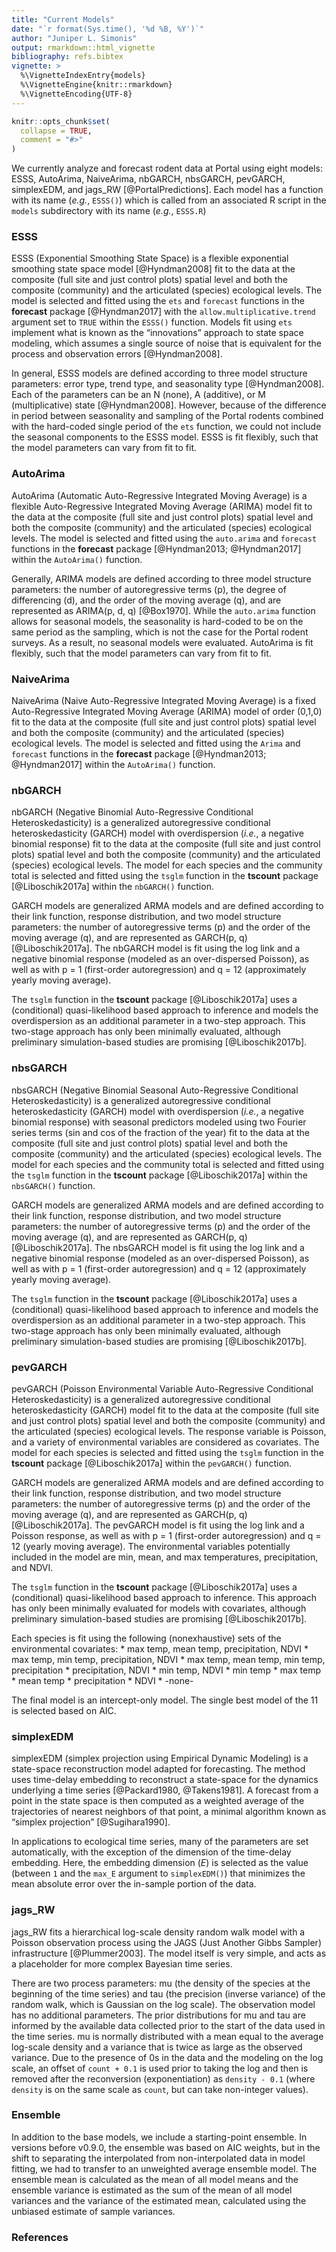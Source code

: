 ```yaml
---
title: "Current Models"
date: "`r format(Sys.time(), '%d %B, %Y')`"
author: "Juniper L. Simonis"
output: rmarkdown::html_vignette
bibliography: refs.bibtex
vignette: >
  %\VignetteIndexEntry{models}
  %\VignetteEngine{knitr::rmarkdown}
  %\VignetteEncoding{UTF-8}
---
```


```r
knitr::opts_chunk$set(
  collapse = TRUE,
  comment = "#>"
)
```


We currently analyze and forecast rodent data at Portal using eight models: ESSS, AutoArima, NaiveArima, nbGARCH, nbsGARCH, pevGARCH, simplexEDM, and jags_RW [@PortalPredictions]. Each model has a function with its name (*e.g.*, `ESSS()`) which is called from an associated R script in the `models` subdirectory with its name (*e.g.*, `ESSS.R`)

### ESSS

ESSS (Exponential Smoothing State Space) is a flexible exponential smoothing state space model [@Hyndman2008] fit to the data at the composite (full site and just control plots) spatial level and both the composite (community) and the articulated (species) ecological levels. The model is selected and fitted using the `ets` and `forecast` functions in the **forecast** package [@Hyndman2017] with the `allow.multiplicative.trend` argument set to `TRUE` within the `ESSS()` function. Models fit using `ets` implement what is known as the "innovations" approach to state space modeling, which assumes a single source of noise that is equivalent for the process and observation errors [@Hyndman2008].

In general, ESSS models are defined according to three model structure parameters: error type, trend type, and seasonality type [@Hyndman2008]. Each of the parameters can be an N (none), A (additive), or M (multiplicative) state [@Hyndman2008]. However, because of the difference in period between seasonality and sampling of the Portal rodents combined with the hard-coded single period of the `ets` function, we could not include the seasonal components to the ESSS model. ESSS is fit flexibly, such that the model parameters can vary from fit to fit.

### AutoArima

AutoArima (Automatic Auto-Regressive Integrated Moving Average) is a flexible Auto-Regressive Integrated Moving Average (ARIMA) model fit to the data at the composite (full site and just control plots) spatial level and both the composite (community) and the articulated (species) ecological levels. The model is selected and  fitted using the `auto.arima` and `forecast` functions in the **forecast** package [@Hyndman2013; @Hyndman2017] within the `AutoArima()` function.

Generally, ARIMA models are defined according to three model structure parameters: the number of autoregressive terms (p), the degree of differencing (d), and the order of the moving average (q), and are represented as ARIMA(p, d, q) [@Box1970]. While the `auto.arima` function allows for seasonal models, the seasonality is hard-coded to be on the same period as the sampling, which is not the case for the Portal rodent surveys. As a result, no seasonal models were evaluated. AutoArima is fit flexibly, such that the model parameters can vary from fit to fit.

### NaiveArima

NaiveArima (Naive Auto-Regressive Integrated Moving Average) is a fixed Auto-Regressive Integrated Moving Average (ARIMA) model of order (0,1,0) fit to the data at the composite (full site and just control plots) spatial level and both the composite (community) and the articulated (species) ecological levels. The model is selected and fitted using the `Arima` and `forecast` functions in the **forecast** package [@Hyndman2013; @Hyndman2017] within the `AutoArima()` function.


### nbGARCH

nbGARCH (Negative Binomial Auto-Regressive Conditional Heteroskedasticity) is a generalized autoregressive conditional heteroskedasticity (GARCH) model with overdispersion (*i.e.*, a negative binomial response) fit to the data at the composite (full site and just control plots) spatial level and both the composite (community) and the articulated (species) ecological levels. The model for each species and the community total is selected and fitted using the `tsglm` function in the **tscount** package [@Liboschik2017a] within the `nbGARCH()` function.

GARCH models are generalized ARMA models and are defined according to their link function, response distribution, and two model structure parameters: the number of autoregressive terms (p) and the order of the moving average (q), and are represented as GARCH(p, q) [@Liboschik2017a]. The nbGARCH model is fit using the log link and a negative binomial response (modeled as an over-dispersed Poisson), as well as with p = 1 (first-order autoregression)
and q = 12 (approximately yearly moving average).

The `tsglm` function in the **tscount** package [@Liboschik2017a] uses a (conditional) quasi-likelihood based approach to inference and models the overdispersion as an additional parameter in a two-step approach. This two-stage approach has only been minimally evaluated, although preliminary simulation-based studies are promising [@Liboschik2017b].    

### nbsGARCH

nbsGARCH (Negative Binomial Seasonal Auto-Regressive Conditional Heteroskedasticity) is a generalized autoregressive conditional heteroskedasticity (GARCH) model with overdispersion (*i.e.*, a negative binomial response) with seasonal predictors modeled using two Fourier series terms (sin and cos of the fraction of the year) fit to the data at the composite (full site and just control plots) spatial level and both the composite (community) and the articulated (species) ecological levels. The model for each species and the community total is selected and fitted using the `tsglm` function in the **tscount** package [@Liboschik2017a] within the `nbsGARCH()` function.

GARCH models are generalized ARMA models and are defined according to their link function, response distribution, and two model structure parameters: the number of autoregressive terms (p) and the order of the moving average (q), and are represented as GARCH(p, q) [@Liboschik2017a]. The nbsGARCH model is fit using the log link and a negative binomial response (modeled as an over-dispersed Poisson), as well as with p = 1 (first-order autoregression) and q = 12 (approximately yearly moving average).

The `tsglm` function in the **tscount** package [@Liboschik2017a] uses a (conditional) quasi-likelihood based approach to inference and models the overdispersion as an additional parameter in a two-step approach. This two-stage approach has only been minimally evaluated, although preliminary simulation-based studies are promising [@Liboschik2017b].    


### pevGARCH

pevGARCH (Poisson Environmental Variable Auto-Regressive Conditional Heteroskedasticity) is a generalized autoregressive conditional heteroskedasticity (GARCH) model fit to the data at the composite (full site and just control plots) spatial level and both the composite (community) and the articulated (species) ecological levels. The response variable is Poisson, and a variety of environmental variables are considered as covariates. The model for each species is selected and fitted using the `tsglm` function in the **tscount** package [@Liboschik2017a] within the `pevGARCH()` function.

GARCH models are generalized ARMA models and are defined according to their link function, response distribution, and two model structure parameters: the number of autoregressive terms (p) and the order of the moving average (q), and are represented as GARCH(p, q) [@Liboschik2017a]. The pevGARCH model is fit using the log link and a Poisson response, as well as with p = 1 (first-order autoregression) and q = 12 (yearly moving average). The 
environmental variables potentially included in the model are min, mean, and max temperatures, precipitation, and NDVI. 

The `tsglm` function in the **tscount** package [@Liboschik2017a] uses a (conditional) quasi-likelihood based approach to inference. This approach has only been minimally evaluated for models with covariates, although preliminary simulation-based studies are promising [@Liboschik2017b].  

Each species is fit using the following (nonexhaustive) sets of the environmental covariates:
  * max temp, mean temp, precipitation, NDVI
  * max temp, min temp, precipitation, NDVI
  * max temp, mean temp, min temp, precipitation
  * precipitation, NDVI
  * min temp, NDVI
  * min temp
  * max temp
  * mean temp
  * precipitation 
  * NDVI
  * -none-
  
The final model is an intercept-only model. The single best model of the 11 is  selected based on AIC. 

### simplexEDM

simplexEDM (simplex projection using Empirical Dynamic Modeling) is a state-space reconstruction model adapted for forecasting. The method uses time-delay embedding to reconstruct a state-space for the dynamics underlying a time series [@Packard1980, @Takens1981]. A forecast from a point in the state space is then computed as a weighted average of the trajectories of nearest neighbors of that point, a minimal algorithm known as "simplex projection" [@Sugihara1990].

In applications to ecological time series, many of the parameters are set automatically, with the exception of the dimension of the time-delay embedding. Here, the embedding dimension ($E$) is selected as the value (between `1` and the `max_E` argument to `simplexEDM()`) that minimizes the mean absolute error over the in-sample portion of the data.

### jags_RW

jags_RW fits a hierarchical log-scale density random walk model with a Poisson observation process using the JAGS (Just Another Gibbs Sampler) infrastructure [@Plummer2003]. The model itself is very simple, and acts as a placeholder for more complex Bayesian time series. 

There are two process parameters: mu (the density of the species at the beginning of the time series) and tau (the precision (inverse variance) of the random walk, which is Gaussian on the log scale). The observation model has no additional parameters. The prior distributions for mu and tau are informed by the available data collected prior to the start of the data used in the time series. mu is normally distributed with a mean
equal to the average log-scale density and a variance that is twice as large as the observed variance. Due to the presence of 0s in the data and the modeling on the log scale, an offset of `count + 0.1` is used prior to taking the log and then is removed after the reconversion (exponentiation) as `density - 0.1` (where `density` is on the same scale as `count`, but can take non-integer values). 

### Ensemble

In addition to the base models, we include a starting-point ensemble. In versions before v0.9.0, the ensemble was based on AIC weights, but in the shift to separating the interpolated from non-interpolated data in model fitting, we had to transfer to an unweighted average ensemble model. The ensemble mean is calculated as the mean of all model means and the ensemble variance is estimated as the sum of the mean of all model variances and the variance of the estimated mean, calculated using the unbiased estimate of sample variances.


### References
